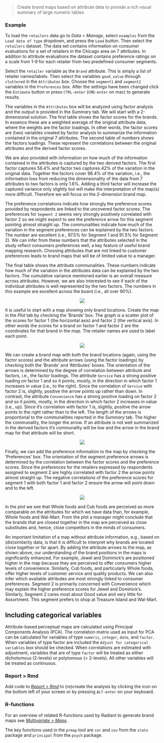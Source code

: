> Create brand maps based on attribute data to provide a rich visual summary of large numeric tables

### Example

To load the `retailers` data go to _Data > Manage_, select `examples` from the `Load data of type` dropdown, and press the `Load` button. Then select the `retailers` dataset. The data set contains information on consumer evaluations for a set of retailers in the Chicago area on 7 attributes. In addition to attribute evaluations the dataset contains preference ratings on a scale from 1-9 for each retailer from two predefined consumer segments.

Select the `retailer` variable as the `Brand` attribute. This is simply a list of retailer names/labels. Then select the variables `good_value` through `cluttered` in the `Attributes` box. Choose the `segment1` and `segment2` variables in the `Preferences` box. After the settings have been changed click the `Estimate` button or press `CTRL-enter` (`CMD-enter` on mac) to generate results.

The variables in the `Attributes` box will be analyzed using factor analysis and the output is provided in the _Summary_ tab. We will start with a 2-dimensional solution. The first table shows the factor scores for the brands. In essence these are a weighted average of the original attribute data, where the weights are the factor loadings. In other words, the factor scores are (two) variables created by factor analysis to summarize the information contained in the original 7 attributes. The second table of numbers shows the factors loadings. These represent the correlations between the original attributes and the derived factor scores.

We are also provided with information on how much of the information contained in the attributes  is captured by the two derived factors. The first factor captures 56.4% and factor two captures 42% of the variation in the original data. Together the factors cover 98.4% of the variation, i.e., the information loss from reducing the dimensionality of the data from 7 attributes to two factors is only 1.6%. Adding a third factor will increase the captured variance only slightly but will make the interpretation of the map(s) more difficult. Therefore we will focus on the 2-dimension brand map.

The preference correlations indicate how strongly the preference scores provided by respondents are linked to the uncovered factor scores. The preferences for `Segment 2` seems very strongly positively correlated with factor 2 so we might expect to see the preference arrow for this segment pointing almost straight up. The communalities indicate how much of the variation in the segment preferences can be explained by the two factors. The number are excellent (i.e., 97.5% for Segment 1 and 91.5% for Segment 2). We can infer from these numbers that the attributes selected in the study reflect consumers preferences well, a key feature of useful brand mapping research. Choosing attributes that are not linked to customer preferences leads to brand maps that will be of limited value to a manager.

The final table shows the attribute communalities. These numbers indicate how much of the variation in the attributes data can be explained by the two factors. The cumulative variance mentioned earlier is an overall measure across attributes. However, we are also interested to see if each of the individual attributes is well represented by the two factors. The numbers in this example are excellent across the board (i.e., all over 90%).

<p align="center"><img src="https://radiant-rstats.github.io/docs/multivariate/figures_multivariate//prmap_summary.png"></p>

It is useful to start with a map showing only brand locations. Create the map in the _Plot_ tab by checking the ‘Brands’ box. The graph is a scatter plot of the scores for factor 1 (the horizontal axis) and factor 2 (the vertical axis). In other words the scores for a brand on factor 1 and factor 2 are the coordinates for that brand in the map. The retailer names are used to label each point.

<p align="center"><img src="https://radiant-rstats.github.io/docs/multivariate/figures_multivariate//prmap_plot_brands.png"></p>

We can create a brand map with both the brand locations (again, using the factor scores) and the attribute arrows (using the factor loadings) by checking both the 'Brands' and 'Attributes' boxes. The orientation of the arrows is determined by the degree of correlation between attribute and factors, i.e., the factor loadings. The attribute `Service` has a strong positive loading on factor 1 and so it points, mostly, in the direction in which factor 1 increases in value (i.e., to the right). Since the correlation of `Service` with factor 2 is, slightly, positive the arrow points up rather than down. In contrast, the attribute `Convenience` has a strong positive loading on factor 2 and so it points, mostly, in the direction in which factor 2 increases in value (i.e., up). Since it's correlation with factor 1 is, slightly, positive the arrow points to the right rather than to the left. The length of the arrows is proportional to the communalities reported in the _Summary_ tab. The higher the communality, the longer the arrow. If an attribute is not well summarized in the derived factors it's communality will be low and the arrow in the brand map for that attribute will be short.

<p align="center"><img src="https://radiant-rstats.github.io/docs/multivariate/figures_multivariate//prmap_plot_brands_attr.png"></p>

Finally, we can add the preference information to the map by checking the 'Preferences' box. The orientation of the segment preference arrows is determined by the correlation between the factor scores and the preference scores. Since the preferences for the retailers expressed by respondents assigned to segment 2 are highly correlated with factor 2 the arrow points almost straight up. The negative correlations of the preference scores for segment 1 with both factor 1 and factor 2 ensure the arrow will point down and to the left.

<p align="center"><img src="https://radiant-rstats.github.io/docs/multivariate/figures_multivariate//prmap_plot_all.png"></p>

In the plot we see that Whole foods and Cub foods are perceived as more comparable on the attributes for which we have data than, for example, Whole foods and Wal-Mart. From the plot a manager might conclude that the brands that are closest together in the map are perceived as close substitutes and, hence, close competitors in the minds of consumers.

An important limitation of a map without attribute information, e.g., based on (dis)similarity data, is that it is difficult to interpret why brands are located close together or far apart. By adding the attribute arrows to the map, as shown above, our understanding of the brand positions in the maps is significantly enhanced. For example, Jewel and Dominick's are positioned higher in the map because they are perceived to offer consumers higher levels of convenience. Similarly, Cub foods, and particularly Whole foods, offer higher levels of customer service and quality products. We can also infer which available attributes are most strongly linked to consumer preferences. Segment 2 is primarily concerned with Convenience which may explain the higher preference scores for Jewel and Dominick's. Similarly, Segment 2 cares most about Good value and very little for Assortment. This segment prefers to shop at Treasure Island and Wal-Mart.

## Including categorical variables

Attribute-based perceptual maps are calculated using Principal Components Analysis (PCA). The correlation matrix used as input for PCA can be calculated for variables of type `numeric`, `integer`, `date`, and `factor`. When variables of type factor are included the `Adjust for categorical variables` box should be checked. When correlations are estimated with adjustment, variables that are of type `factor` will be treated as either dichotomous (2-levels) or polytomous (> 2-levels). All other variables will be treated as continuous. 

### Report > Rmd

Add code to <a href="https://radiant-rstats.github.io/docs/data/report_rmd.html" target="_blank">_Report > Rmd_</a> to (re)create the analysis by clicking the <i title="report results" class="fa fa-edit"></i> icon on the bottom left of your screen or by pressing `ALT-enter` on your keyboard. 

### R-functions

For an overview of related R-functions used by Radiant to generate brand maps see <a href = "https://radiant-rstats.github.io/radiant.multivariate/reference/index.html#section-multivariate-maps" target="_blank">_Multivariate > Maps_</a>.

The key functions used in the `prmap` tool are `cor` and `cov` from the `stats` package and `principal` from the `psych` package. 
